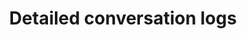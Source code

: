 ---
title: 'Detailed conversation logs'
description: 'Display inline code and code blocks'
icon: 'monitoring'
---